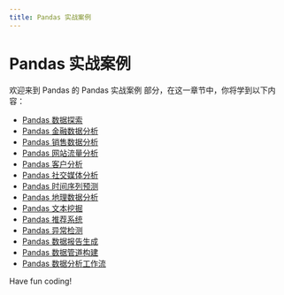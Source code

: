 ```yaml
---
title: Pandas 实战案例
---
```


# Pandas 实战案例

欢迎来到 Pandas 的 Pandas 实战案例 部分，在这一章节中，你将学到以下内容：

- [Pandas 数据探索](./0-pandas-data-exploration.mdx)
- [Pandas 金融数据分析](./1-pandas-financial-data-analysis.mdx)
- [Pandas 销售数据分析](./2-pandas-sales-data-analysis.mdx)
- [Pandas 网站流量分析](./3-pandas-website-traffic-analysis.mdx)
- [Pandas 客户分析](./4-pandas-customer-analytics.mdx)
- [Pandas 社交媒体分析](./5-pandas-social-media-analytics.mdx)
- [Pandas 时间序列预测](./6-pandas-time-series-prediction.mdx)
- [Pandas 地理数据分析](./7-pandas-geodata-analysis.mdx)
- [Pandas 文本挖掘](./8-pandas-text-mining.mdx)
- [Pandas 推荐系统](./9-pandas-recommendation-system.mdx)
- [Pandas 异常检测](./10-pandas-anomaly-detection.mdx)
- [Pandas 数据报告生成](./11-pandas-data-report-generation.mdx)
- [Pandas 数据管道构建](./12-pandas-data-pipeline-construction.mdx)
- [Pandas 数据分析工作流](./13-pandas-data-analysis-workflow.mdx)

Have fun coding!